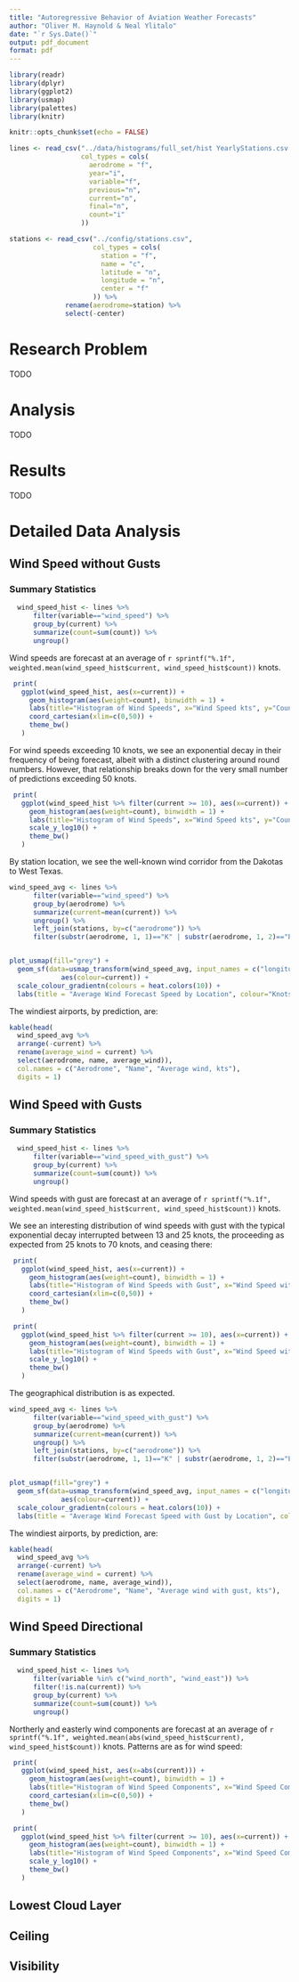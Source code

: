 ```yaml
---
title: "Autoregressive Behavior of Aviation Weather Forecasts"
author: "Oliver M. Haynold & Neal Ylitalo"
date: "`r Sys.Date()`"
output: pdf_document
format: pdf
---
```


```r
library(readr)
library(dplyr)
library(ggplot2)
library(usmap)
library(palettes)
library(knitr)

knitr::opts_chunk$set(echo = FALSE)
```

```r
lines <- read_csv("../data/histograms/full_set/hist YearlyStations.csv.zip",
                  col_types = cols(
                    aerodrome = "f",
                    year="i",
                    variable="f",
                    previous="n",
                    current="n",
                    final="n",
                    count="i"
                  ))

stations <- read_csv("../config/stations.csv", 
                     col_types = cols(
                       station = "f",
                       name = "c",
                       latitude = "n",
                       longitude = "n",
                       center = "f"
                     )) %>%
              rename(aerodrome=station) %>%
              select(-center)
```



# Research Problem

TODO

# Analysis

TODO

# Results

TODO

# Detailed Data Analysis {.appendix}

## Wind Speed without Gusts

### Summary Statistics

```r
  wind_speed_hist <- lines %>% 
      filter(variable=="wind_speed") %>%
      group_by(current) %>%
      summarize(count=sum(count)) %>%
      ungroup()
```

Wind speeds are forecast at an average of
`r sprintf("%.1f", weighted.mean(wind_speed_hist$current, wind_speed_hist$count))`
knots.

```r
 print(
   ggplot(wind_speed_hist, aes(x=current)) + 
     geom_histogram(aes(weight=count), binwidth = 1) +
     labs(title="Histogram of Wind Speeds", x="Wind Speed kts", y="Count") +
     coord_cartesian(xlim=c(0,50)) +
     theme_bw()
   )
```

For wind speeds exceeding 10 knots, we see an exponential decay in their frequency 
of being forecast, albeit with a distinct clustering around round numbers. However,
that relationship breaks down for the very small number of predictions exceeding 50 knots.

```r
 print(
   ggplot(wind_speed_hist %>% filter(current >= 10), aes(x=current)) + 
     geom_histogram(aes(weight=count), binwidth = 1) +
     labs(title="Histogram of Wind Speeds", x="Wind Speed kts", y="Count") +
     scale_y_log10() +
     theme_bw()
   )
```

By station location, we see the well-known wind corridor from the Dakotas to West Texas.

```r
wind_speed_avg <- lines %>% 
      filter(variable=="wind_speed") %>%
      group_by(aerodrome) %>%
      summarize(current=mean(current)) %>%
      ungroup() %>%
      left_join(stations, by=c("aerodrome")) %>%
      filter(substr(aerodrome, 1, 1)=="K" | substr(aerodrome, 1, 2)=="PA" | substr(aerodrome, 1, 2)=="PH") 


plot_usmap(fill="grey") +
  geom_sf(data=usmap_transform(wind_speed_avg, input_names = c("longitude", "latitude")),
             aes(colour=current)) +
  scale_colour_gradientn(colours = heat.colors(10)) +
  labs(title = "Average Wind Forecast Speed by Location", colour="Knots")
```

The windiest airports, by prediction, are:

```r
kable(head(
  wind_speed_avg %>% 
  arrange(-current) %>% 
  rename(average_wind = current) %>% 
  select(aerodrome, name, average_wind)),
  col.names = c("Aerodrome", "Name", "Average wind, kts"),
  digits = 1)
```

## Wind Speed with Gusts

### Summary Statistics

```r
  wind_speed_hist <- lines %>% 
      filter(variable=="wind_speed_with_gust") %>%
      group_by(current) %>%
      summarize(count=sum(count)) %>%
      ungroup()
```

Wind speeds with gust are forecast at an average of
`r sprintf("%.1f", weighted.mean(wind_speed_hist$current, wind_speed_hist$count))`
knots.

We see an interesting distribution of wind speeds with gust with the typical exponential
decay interrupted between 13 and 25 knots, the proceeding as expected from 25 knots to
70 knots, and ceasing there:

```r
 print(
   ggplot(wind_speed_hist, aes(x=current)) + 
     geom_histogram(aes(weight=count), binwidth = 1) +
     labs(title="Histogram of Wind Speeds with Gust", x="Wind Speed with Gust kts", y="Count") +
     coord_cartesian(xlim=c(0,50)) +
     theme_bw()
   )
```

```r
 print(
   ggplot(wind_speed_hist %>% filter(current >= 10), aes(x=current)) + 
     geom_histogram(aes(weight=count), binwidth = 1) +
     labs(title="Histogram of Wind Speeds with Gust", x="Wind Speed with Gust kts", y="Count") +
     scale_y_log10() +
     theme_bw()
   )
```
The geographical distribution is as expected.

```r
wind_speed_avg <- lines %>% 
      filter(variable=="wind_speed_with_gust") %>%
      group_by(aerodrome) %>%
      summarize(current=mean(current)) %>%
      ungroup() %>%
      left_join(stations, by=c("aerodrome")) %>%
      filter(substr(aerodrome, 1, 1)=="K" | substr(aerodrome, 1, 2)=="PA" | substr(aerodrome, 1, 2)=="PH") 


plot_usmap(fill="grey") +
  geom_sf(data=usmap_transform(wind_speed_avg, input_names = c("longitude", "latitude")),
             aes(colour=current)) +
  scale_colour_gradientn(colours = heat.colors(10)) +
  labs(title = "Average Wind Forecast Speed with Gust by Location", colour="Knots")
```


The windiest airports, by prediction, are:

```r
kable(head(
  wind_speed_avg %>% 
  arrange(-current) %>% 
  rename(average_wind = current) %>% 
  select(aerodrome, name, average_wind)),
  col.names = c("Aerodrome", "Name", "Average wind with gust, kts"),
  digits = 1)
```


## Wind Speed Directional

### Summary Statistics

```r
  wind_speed_hist <- lines %>% 
      filter(variable %in% c("wind_north", "wind_east")) %>%
      filter(!is.na(current)) %>%
      group_by(current) %>%
      summarize(count=sum(count)) %>%
      ungroup()
```

Northerly and easterly wind components are forecast at an average of
`r sprintf("%.1f", weighted.mean(abs(wind_speed_hist$current), wind_speed_hist$count))`
knots. Patterns are as for wind speed:

```r
 print(
   ggplot(wind_speed_hist, aes(x=abs(current))) + 
     geom_histogram(aes(weight=count), binwidth = 1) +
     labs(title="Histogram of Wind Speed Components", x="Wind Speed Component kts", y="Count") +
     coord_cartesian(xlim=c(0,50)) +
     theme_bw()
   )
```

```r
 print(
   ggplot(wind_speed_hist %>% filter(current >= 10), aes(x=current)) + 
     geom_histogram(aes(weight=count), binwidth = 1) +
     labs(title="Histogram of Wind Speed Components", x="Wind Speed Component kts", y="Count") +
     scale_y_log10() +
     theme_bw()
   )
```

## Lowest Cloud Layer

## Ceiling

## Visibility

